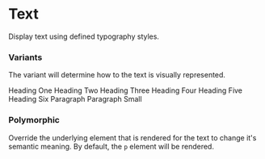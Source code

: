 
# Text

Display text using defined typography styles.

### Variants

The variant will determine how to the text is visually represented.

<Text variant="h1">Heading One</Text>
<Text variant="h2">Heading Two</Text>
<Text variant="h3">Heading Three</Text>
<Text variant="h4">Heading Four</Text>
<Text variant="h5">Heading Five</Text>
<Text variant="h6">Heading Six</Text>
<Text variant="paragraph">Paragraph</Text>
<Text variant="paragraph-sm">Paragraph Small</Text>

### Polymorphic

Override the underlying element that is rendered for the text to change it's semantic meaning. By default, the `p` element will be rendered.
